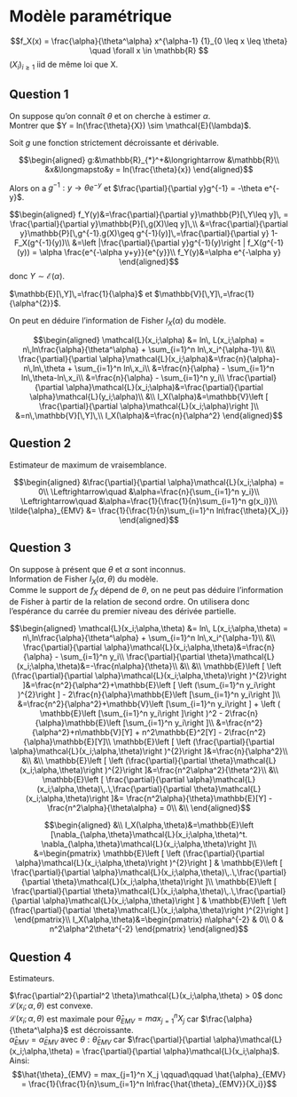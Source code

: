 # Modèle paramétrique

$$f_X(x) = \frac{\alpha}{\theta^\alpha} x^{\alpha-1} {1}_{0 \leq x \leq \theta} \quad \forall x \in \mathbb{R} $$
$(X_i)_{i \geq 1}$ iid de même loi que X.

## Question 1
On suppose qu'on connaît $\theta$ et on cherche à estimer $\alpha$.  
Montrer que $Y = ln(\frac{\theta}{X}) \sim \mathcal{E}(\lambda)$.

Soit $g$ une fonction strictement décroissante et dérivable.

$$\begin{aligned}
g:&\mathbb{R}_{*}^+&\longrightarrow &\mathbb{R}\\
&x&\longmapsto&y = ln(\frac{\theta}{x})
\end{aligned}$$

Alors on a $g^{-1}:y\to \theta e^{-y}$ et $\frac{\partial}{\partial y}g^{-1} = -\theta e^{-y}$.

$$\begin{aligned}
f_Y(y)&=\frac{\partial}{\partial y}\mathbb{P}[\,Y\leq y]\, = \frac{\partial}{\partial y}\mathbb{P}[\,g(X)\leq y]\,\\
&=\frac{\partial}{\partial y}\mathbb{P}[\,g^{-1}.g(X)\geq g^{-1}(y)]\,=\frac{\partial}{\partial y} 1-F_X(g^{-1}(y))\\
&=\left |\frac{\partial}{\partial y}g^{-1}(y)\right | f_X(g^{-1}(y)) = \alpha \frac{e^{-\alpha y+y}}{e^{y}}\\
f_Y(y)&=\alpha e^{-\alpha y}
\end{aligned}$$
donc $Y \sim \mathcal{E}(\alpha)$.

$\mathbb{E}[\,Y]\,=\frac{1}{\alpha}$ et $\mathbb{V}[\,Y]\,=\frac{1}{\alpha^{2}}$.

On peut en déduire l'information de Fisher $I_X(\alpha)$ du modèle.

$$\begin{aligned}
\mathcal{L}(x_i;\alpha) &= ln\, L(x_i;\alpha) = n\,ln\frac{\alpha}{\theta^\alpha} + \sum_{i=1}^n ln\,x_i^{\alpha-1}\\
&\\
\frac{\partial}{\partial \alpha}\mathcal{L}(x_i;\alpha)&=\frac{n}{\alpha}-n\,ln\,\theta + \sum_{i=1}^n ln\,x_i\\
&=\frac{n}{\alpha} - \sum_{i=1}^n ln\,\theta-ln\,x_i\\
&=\frac{n}{\alpha} - \sum_{i=1}^n y_i\\
\frac{\partial}{\partial \alpha}\mathcal{L}(x_i;\alpha)&=\frac{\partial}{\partial \alpha}\mathcal{L}(y_i;\alpha)\\
&\\
I_X(\alpha)&=\mathbb{V}\left [ \frac{\partial}{\partial \alpha}\mathcal{L}(x_i;\alpha)\right ]\\
&=n\,\mathbb{V}[\,Y]\,\\
I_X(\alpha)&=\frac{n}{\alpha^2}
\end{aligned}$$

## Question 2
Estimateur de maximum de vraisemblance.

$$\begin{aligned}
&\frac{\partial}{\partial \alpha}\mathcal{L}(x_i;\alpha) = 0\\
\Leftrightarrow\quad &\alpha=\frac{n}{\sum_{i=1}^n y_i}\\
\Leftrightarrow\quad &\alpha=\frac{1}{\frac{1}{n}\sum_{i=1}^n g(x_i)}\\
\tilde{\alpha}_{EMV} &= \frac{1}{\frac{1}{n}\sum_{i=1}^n ln\frac{\theta}{X_i}}
\end{aligned}$$

## Question 3
On suppose à présent que $\theta$ et $\alpha$ sont inconnus.  
Information de Fisher $I_X(\alpha,\theta)$ du modèle.  
Comme le support de $f_X$ dépend de $\theta$, on ne peut pas déduire l'information de Fisher à partir de la relation de second ordre. On utilisera donc l'espérance du carrée du premier niveau des dérivée partielle.

$$\begin{aligned}
\mathcal{L}(x_i;\alpha,\theta) &= ln\, L(x_i;\alpha,\theta) = n\,ln\frac{\alpha}{\theta^\alpha} + \sum_{i=1}^n ln\,x_i^{\alpha-1}\\
&\\
\frac{\partial}{\partial \alpha}\mathcal{L}(x_i;\alpha,\theta)&=\frac{n}{\alpha} - \sum_{i=1}^n y_i\\
\frac{\partial}{\partial \theta}\mathcal{L}(x_i;\alpha,\theta)&=-\frac{n\alpha}{\theta}\\
&\\
&\\
\mathbb{E}\left [ \left (\frac{\partial}{\partial \alpha}\mathcal{L}(x_i;\alpha,\theta)\right )^{2}\right ]&=\frac{n^2}{\alpha^2}+\mathbb{E}\left [ \left (\sum_{i=1}^n y_i\right )^{2}\right ] - 2\frac{n}{\alpha}\mathbb{E}\left [\sum_{i=1}^n y_i\right ]\\
&=\frac{n^2}{\alpha^2}+\mathbb{V}\left [\sum_{i=1}^n y_i\right ] + \left ( \mathbb{E}\left [\sum_{i=1}^n y_i\right ]\right )^2 - 2\frac{n}{\alpha}\mathbb{E}\left [\sum_{i=1}^n y_i\right ]\\
&=\frac{n^2}{\alpha^2}+n\mathbb{V}[Y] + n^2\mathbb{E}^2[Y] - 2\frac{n^2}{\alpha}\mathbb{E}[Y]\\
\mathbb{E}\left [ \left (\frac{\partial}{\partial \alpha}\mathcal{L}(x_i;\alpha,\theta)\right )^{2}\right ]&=\frac{n}{\alpha^2}\\
&\\
&\\
\mathbb{E}\left [ \left (\frac{\partial}{\partial \theta}\mathcal{L}(x_i;\alpha,\theta)\right )^{2}\right ]&=\frac{n^2\alpha^2}{\theta^2}\\
&\\
\mathbb{E}\left [ \frac{\partial}{\partial \alpha}\mathcal{L}(x_i;\alpha,\theta)\,.\,\frac{\partial}{\partial \theta}\mathcal{L}(x_i;\alpha,\theta)\right ]&= \frac{n^2\alpha}{\theta}\mathbb{E}[Y] - \frac{n^2\alpha}{\theta\alpha} = 0\\
&\\
\end{aligned}$$

$$\begin{aligned}
&\\
I_X(\alpha,\theta)&=\mathbb{E}\left [\nabla_{\alpha,\theta}\mathcal{L}(x_i;\alpha,\theta)^t. \nabla_{\alpha,\theta}\mathcal{L}(x_i;\alpha,\theta)\right ]\\
&=\begin{pmatrix}
\mathbb{E}\left [ \left (\frac{\partial}{\partial \alpha}\mathcal{L}(x_i;\alpha,\theta)\right )^{2}\right ] & \mathbb{E}\left [ \frac{\partial}{\partial \alpha}\mathcal{L}(x_i;\alpha,\theta)\,.\,\frac{\partial}{\partial \theta}\mathcal{L}(x_i;\alpha,\theta)\right ]\\
\mathbb{E}\left [ \frac{\partial}{\partial \theta}\mathcal{L}(x_i;\alpha,\theta)\,.\,\frac{\partial}{\partial \alpha}\mathcal{L}(x_i;\alpha,\theta)\right ] & \mathbb{E}\left [ \left (\frac{\partial}{\partial \theta}\mathcal{L}(x_i;\alpha,\theta)\right )^{2}\right ]
\end{pmatrix}\\
I_X(\alpha,\theta)&=\begin{pmatrix}
n\alpha^{-2} & 0\\
0 & n^2\alpha^2\theta^{-2}
\end{pmatrix}
\end{aligned}$$

\newpage
## Question 4
Estimateurs.

$\frac{\partial^2}{\partial^2 \theta}\mathcal{L}(x_i;\alpha,\theta) > 0$ donc $\mathcal{L}(x_i;\alpha,\theta)$ est convexe.  
$\mathcal{L}(x_i;\alpha,\theta)$ est maximale pour $\hat{\theta}_{EMV} = max_{j=1}^n X_j$ car $\frac{\alpha}{\theta^\alpha}$ est décroissante.  
$\hat{\alpha}_{EMV} = \tilde{\alpha}_{EMV}$ avec $\theta : \hat{\theta}_{EMV}$ car $\frac{\partial}{\partial \alpha}\mathcal{L}(x_i;\alpha,\theta) = \frac{\partial}{\partial \alpha}\mathcal{L}(x_i;\alpha)$. Ainsi:
$$\hat{\theta}_{EMV} =  max_{j=1}^n X_j \qquad\qquad \hat{\alpha}_{EMV} = \frac{1}{\frac{1}{n}\sum_{i=1}^n ln\frac{\hat{\theta}_{EMV}}{X_i}}$$